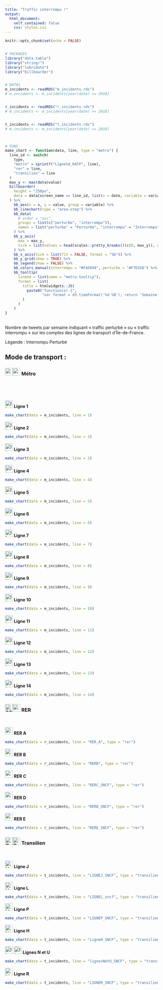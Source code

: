 ```yaml
---
title: "Traffic interrompu !"
output:
  html_document:
    self_contained: false
    css: styles.css
---
```



<script>
d3.timeFormatDefaultLocale({
   "dateTime":[
      "%A, le %e %B %Y, %X"
   ],
   "date":[
      "%d/%m/%Y"
   ],
   "time":[
      "%H:%M:%S"
   ],
   "periods":[
      "AM",
      "PM"
   ],
   "days":[
      "dimanche",
      "lundi",
      "mardi",
      "mercredi",
      "jeudi",
      "vendredi",
      "samedi"
   ],
   "shortDays":[
      "dim.",
      "lun.",
      "mar.",
      "mer.",
      "jeu.",
      "ven.",
      "sam."
   ],
   "months":[
      "janvier",
      "février",
      "mars",
      "avril",
      "mai",
      "juin",
      "juillet",
      "août",
      "septembre",
      "octobre",
      "novembre",
      "décembre"
   ],
   "shortMonths":[
      "janv.",
      "févr.",
      "mars",
      "avr.",
      "mai",
      "juin",
      "juil.",
      "août",
      "sept.",
      "oct.",
      "nov.",
      "déc."
   ]
});
</script>




```r
knitr::opts_chunk$set(echo = FALSE)


# PACKAGES
library("data.table")
library("stringr")
library("lubridate")
library("billboarder")


# DATAS
m_incidents <- readRDS("m_incidents.rds")
# m_incidents <- m_incidents[year(date) >= 2018]


r_incidents <- readRDS("r_incidents.rds")
# m_incidents <- m_incidents[year(date) >= 2018]


t_incidents <- readRDS("t_incidents.rds")
# m_incidents <- m_incidents[year(date) >= 2018]



# FUNS
make_chart <- function(data, line, type = "metro") {
  line_id <- switch(
    type,
    "metro" = sprintf("Ligne%d_RATP", line),
    "rer" = line,
    "transilien" = line
  )
  max_y <- max(data$value)
  billboarder(
    height = "250px",
    data = data[screen_name == line_id, list(x = date, variable = variable, value = value)]
  ) %>% 
    bb_aes(x = x, y = value, group = variable) %>% 
    bb_linechart(type = "area-step") %>% 
    bb_data(
      # order = "asc",
      groups = list(c("perturbe", "interrompu")),
      names = list("perturbe" = "Perturbé", "interrompu" = "Interrompu")
    ) %>% 
    bb_y_axis(
      max = max_y, 
      tick = list(values = head(scales::pretty_breaks()(c(0, max_y)), n = -1))
    ) %>% 
    bb_x_axis(tick = list(fit = FALSE, format = "%b")) %>% 
    bb_y_grid(show = TRUE) %>% 
    bb_legend(show = FALSE) %>% 
    bb_colors_manual(interrompu = "#FA5858", perturbe = "#F7D358") %>% 
    bb_tooltip(
      linked = list(name = "metro-tooltip"), 
      format = list(
        title = htmlwidgets::JS(
          paste0("function(x) {", 
                 "var format = d3.timeFormat('%d %B'); return 'Semaine du ' + format(x); }")
        )
      )
    )
}
```


<link rel="stylesheet" href="https://use.fontawesome.com/releases/v5.2.0/css/all.css" integrity="sha384-hWVjflwFxL6sNzntih27bfxkr27PmbbK/iSvJ+a4+0owXq79v+lsFkW54bOGbiDQ" crossorigin="anonymous">
<span class="main-icon">
<i class="fa fa-train" aria-hidden="true"></i>
</span>

<br>
Nombre de tweets par semaine indiquant &laquo; traffic perturbé &raquo; ou &laquo; traffic interrompu &raquo; sur les comptes des lignes de transport d'Île-de-France.
<br>

Légende : 
<span class="dot-red"></span> Interrompu
<span class="dot-orange"></span> Perturbé


## Mode de transport : {.tabset .tabset-pills .tabset-justified .nav-justified}

### <img src="www/Metro-M.svg" class="blue" alt="metro" width="25"/><img src="www/Metro-M-white.svg" class="white" alt="metro" width="25"/> Métro


</br>


</br>

<div class="row">
<div class="col-sm-3">
<img src="www/Paris_m_1_jms.svg" alt="line_1" width="25"/> **Ligne 1**
```r
make_chart(data = m_incidents, line = 1)
```
</div>

<div class="col-sm-3">
<img src="www/Paris_m_2_jms.svg" alt="line_2" width="25"/> **Ligne 2**
```r
make_chart(data = m_incidents, line = 2)
```
</div>

<div class="col-sm-3">
<img src="www/Paris_m_3_jms.svg" alt="line_3" width="25"/> **Ligne 3**
```r
make_chart(data = m_incidents, line = 3)
```
</div>

<div class="col-sm-3">
<img src="www/Paris_m_4_jms.svg" alt="line_4" width="25"/> **Ligne 4**
```r
make_chart(data = m_incidents, line = 4)
```
</div>

</div>




<div class="row">
<div class="col-sm-3">
<img src="www/Paris_m_5_jms.svg" alt="line_5" width="25"/> **Ligne 5**
```r
make_chart(data = m_incidents, line = 5)
```
</div>

<div class="col-sm-3">
<img src="www/Paris_m_6_jms.svg" alt="line_6" width="25"/> **Ligne 6**
```r
make_chart(data = m_incidents, line = 6)
```
</div>

<div class="col-sm-3">
<img src="www/Paris_m_7_jms.svg" alt="line_7" width="25"/> **Ligne 7**
```r
make_chart(data = m_incidents, line = 7)
```
</div>

<div class="col-sm-3">
<img src="www/Paris_m_8_jms.svg" alt="line_8" width="25"/> **Ligne 8**
```r
make_chart(data = m_incidents, line = 8)
```
</div>

</div>




<div class="row">
<div class="col-sm-3">
<img src="www/Paris_m_9_jms.svg" alt="line_9" width="25"/> **Ligne 9**
```r
make_chart(data = m_incidents, line = 9)
```
</div>

<div class="col-sm-3">
<img src="www/Paris_m_10_jms.svg" alt="line_10" width="25"/> **Ligne 10**
```r
make_chart(data = m_incidents, line = 10)
```
</div>

<div class="col-sm-3">
<img src="www/Paris_m_11_jms.svg" alt="line_11" width="25"/> **Ligne 11**
```r
make_chart(data = m_incidents, line = 11)
```
</div>

<div class="col-sm-3">
<img src="www/Paris_m_12_jms.svg" alt="line_12" width="25"/> **Ligne 12**
```r
make_chart(data = m_incidents, line = 12)
```
</div>

</div>




<div class="row">
<div class="col-sm-3">
<img src="www/Paris_m_13_jms.svg" alt="line_13" width="25"/> **Ligne 13**
```r
make_chart(data = m_incidents, line = 13)
```
</div>

<div class="col-sm-3">
<img src="www/Paris_m_14_jms.svg" alt="line_14" width="25"/> **Ligne 14**
```r
make_chart(data = m_incidents, line = 14)
```
</div>


</div> <!-- end row -->



### <img src="www/RER.svg" class="blue" alt="RER" width="25"/><img src="www/RER-white.svg" class="white" alt="metro" width="25"/> RER

<br>

<div class="row">

<div class="col-sm-4">
<img src="www/Paris_RER_A_icon.svg" alt="rer_a" width="25"/> **RER A**
```r
make_chart(data = r_incidents, line = "RER_A", type = "rer")
```
</div>

<div class="col-sm-4">
<img src="www/Paris_RER_B_icon.svg" alt="rer_b" width="25"/> **RER B**
```r
make_chart(data = r_incidents, line = "RERB", type = "rer")
```
</div>

<div class="col-sm-4">
<img src="www/Paris_RER_C_icon.svg" alt="rer_c" width="25"/> **RER C**
```r
make_chart(data = r_incidents, line = "RERC_SNCF", type = "rer")
```
</div>


</div>


<div class="row">

<div class="col-sm-4">
<img src="www/Paris_RER_D_icon.svg" alt="rer_d" width="25"/> **RER D**
```r
make_chart(data = r_incidents, line = "RERD_SNCF", type = "rer")
```
</div>

<div class="col-sm-4">
<img src="www/Paris_RER_E_icon.svg" alt="rer_e" width="25"/> **RER E**
```r
make_chart(data = r_incidents, line = "RERE_SNCF", type = "rer")
```
</div>

</div> <!-- end row -->


### <img src="www/Logo_train_transilien.svg" class="blue" alt="Transilien" width="25"/><img src="www/Logo_train_transilien-white.svg" class="white" alt="Transilien" width="25"/> Transilien

</br>

<div class="row">

<div class="col-sm-4">
<img src="www/Logo_Paris_Transilien_ligneJ.svg" alt="LIGNEJ_SNCF" width="25"/> **Ligne J**
```r
make_chart(data = t_incidents, line = "LIGNEJ_SNCF", type = "transilien")
```
</div>

<div class="col-sm-4">
<img src="www/Logo_Paris_Transilien_ligneL.svg" alt="LIGNEL_sncf" width="25"/> **Ligne L**
```r
make_chart(data = t_incidents, line = "LIGNEL_sncf", type = "transilien")
```
</div>

<div class="col-sm-4">
<img src="www/Logo_Paris_Transilien_ligneP.svg" alt="LIGNEP_SNCF" width="25"/> **Ligne P**
```r
make_chart(data = t_incidents, line = "LIGNEP_SNCF", type = "transilien")
```
</div>


</div> <!-- end row -->


<div class="row">

<div class="col-sm-4">
<img src="www/Logo_Paris_Transilien_ligneH.svg" alt="LigneH_SNCF" width="25"/> **Ligne H**
```r
make_chart(data = t_incidents, line = "LigneH_SNCF", type = "transilien")
```
</div>

<div class="col-sm-4">
<img src="www/Logo_Paris_Transilien_ligneN.svg" alt="lignesNetU_SNCF" width="25"/> 
<img src="www/Logo_Paris_Transilien_ligneU.svg" alt="lignesNetU_SNCF" width="25"/> **Lignes N et U**
```r
make_chart(data = t_incidents, line = "lignesNetU_SNCF", type = "transilien")
```
</div>

<div class="col-sm-4">
<img src="www/Logo_Paris_Transilien_ligneR.svg" alt="LigneR_SNCF" width="25"/> **Ligne R**
```r
make_chart(data = t_incidents, line = "LIGNER_SNCF", type = "transilien")
```
</div>


</div> <!-- end row --> 


